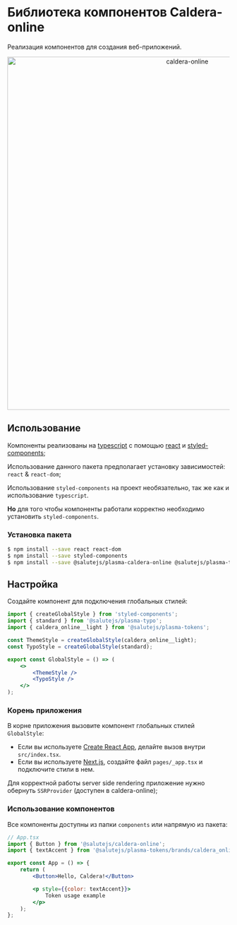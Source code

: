 
<Meta title="About" />

# Библиотека компонентов Caldera-online

Реализация компонентов для создания веб-приложений.

<p align="center">
  <img width="800" src="https://github.com/salute-developers/plasma/assets/1813468/8a672284-f470-4b9e-9234-877ae8daf7a4" alt="caldera-online" />
</p>

## Использование

Компоненты реализованы на [typescript](https://www.typescriptlang.org/) с помощью [react](https://reactjs.org/) и [styled-components](https://styled-components.com/);

Использование данного пакета предполагает установку зависимостей: `react` & `react-dom`;

Использование `styled-components` на проект необязательно, так же как и использование `typescript`.

**Но** для того чтобы компоненты работали корректно необходимо установить `styled-components`.

### Установка пакета

```bash
$ npm install --save react react-dom
$ npm install --save styled-components
$ npm install --save @salutejs/plasma-caldera-online @salutejs/plasma-typo @salutejs/plasma-tokens
```

## Настройка
Создайте компонент для подключения глобальных стилей:

```jsx title="GlobalStyle.tsx"
import { createGlobalStyle } from 'styled-components';
import { standard } from '@salutejs/plasma-typo';
import { caldera_online__light } from '@salutejs/plasma-tokens';

const ThemeStyle = createGlobalStyle(caldera_online__light);
const TypoStyle = createGlobalStyle(standard);

export const GlobalStyle = () => (
    <>
        <ThemeStyle />
        <TypoStyle />
    </>
);
```

### Корень приложения
В корне приложения вызовите компонент глобальных стилей `GlobalStyle`:

+ Если вы используете [Create React App](https://create-react-app.dev), делайте вызов внутри `src/index.tsx`.
+ Если вы используете [Next.js](https://nextjs.org/), создайте файл `pages/_app.tsx` и подключите стили в нем.

Для корректной работы server side rendering приложение нужно обернуть `SSRProvider` (доступен в caldera-online);

### Использование компонентов

Все компоненты доступны из папки `components` или напрямую из пакета:

```jsx
// App.tsx
import { Button } from '@salutejs/caldera-online';
import { textAccent } from '@salutejs/plasma-tokens/brands/caldera_online';

export const App = () => {
    return (
        <Button>Hello, Caldera!</Button>

        <p style={{color: textAccent}}>
            Token usage example
        </p>
    );
};
```
